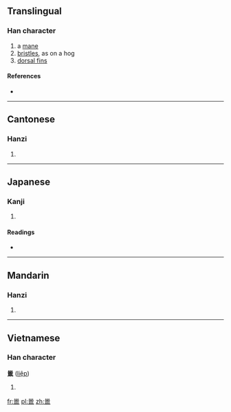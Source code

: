 {{also|鬣}}
==Translingual==

===Han character===
{{Han char|rn=47|rad=巛|as=12|sn=15|four=|canj=女女田大女 (VVWKV)}}

# a [[mane]]
# [[bristles]], as on a hog
# [[dorsal fin]]s

====References====
* {{Han ref|kx=0324.220|dkj=08702|dj=0625.160|hdz=21098.180|uh=5DE4|ud=24036}}

----

==Cantonese==

===Hanzi===
{{yue-hanzi|jyut=[[lip6]]|y=[[lip6]]}}

# {{defn|Cantonese|sort=巛12}}

----

==Japanese==

===Kanji===
{{ja-kanji|grade=9|rs=巛12}}

# {{defn|Japanese|sort=巛12}}

====Readings====
* {{ja-readings|on=[[れふ]] (refu)|kun=[[たてがみ]] (tategami), [[もと]] (moto)}}

----

==Mandarin==

===Hanzi===
{{cmn-hanzi|pin=[[liē]] ([[lie1]])|wg=lieh<sup>1</sup>}}

# {{defn|Mandarin|sort=巛12}}

----

==Vietnamese==

===Han character===
'''巤''' ([[liệp]])

# {{defn|Vietnamese}}

[[fr:巤]]
[[pl:巤]]
[[zh:巤]]